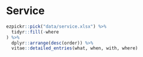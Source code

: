 

# Service

```{r service}
ezpickr::pick("data/service.xlsx") %>%
  tidyr::fill(-where
) %>%
  dplyr::arrange(desc(order)) %>% 
  vitae::detailed_entries(what, when, with, where)
```


